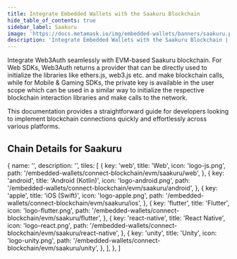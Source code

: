 ```yaml
---
title: Integrate Embedded Wallets with the Saakuru Blockchain
hide_table_of_contents: true
sidebar_label: Saakuru
image: 'https://docs.metamask.io/img/embedded-wallets/banners/saakuru.png'
description: 'Integrate Embedded Wallets with the Saakuru Blockchain | Embedded Wallets'
---
```



<SEO
  title="Integrate Embedded Wallets with the Saakuru Blockchain"
  description="Integrate Embedded Wallets with the Saakuru Blockchain | Embedded Wallets"
  image="https://docs.metamask.io/img/embedded-wallets/banners/saakuru.png"
  slug="/embedded-wallets/connect-blockchain/evm/saakuru"
/>

Integrate Web3Auth seamlessly with EVM-based Saakuru blockchain. For Web SDKs, Web3Auth returns a provider that can be directly used to initialize the libraries like ethers.js, web3.js etc. and make blockchain calls, while for Mobile & Gaming SDKs, the private key is available in the user scope which can be used in a similar way to initialize the respective blockchain interaction libraries and make calls to the network.

This documentation provides a straightforward guide for developers looking to implement blockchain connections quickly and effortlessly across various platforms.

## Chain Details for Saakuru

<ChainDetailsSaakuru />

  {
    name: '',
    description: '',
    tiles: [
      {
        key: 'web',
        title: 'Web',
        icon: 'logo-js.png',
        path: '/embedded-wallets/connect-blockchain/evm/saakuru/web',
      },
      {
        key: 'android',
        title: 'Android (Kotlin)',
        icon: 'logo-android.png',
        path: '/embedded-wallets/connect-blockchain/evm/saakuru/android',
      },
      {
        key: 'apple',
        title: 'iOS (Swift)',
        icon: 'logo-apple.png',
        path: '/embedded-wallets/connect-blockchain/evm/saakuru/ios',
      },
      {
        key: 'flutter',
        title: 'Flutter',
        icon: 'logo-flutter.png',
        path: '/embedded-wallets/connect-blockchain/evm/saakuru/flutter',
      },
      {
        key: 'react-native',
        title: 'React Native',
        icon: 'logo-react.png',
        path: '/embedded-wallets/connect-blockchain/evm/saakuru/react-native',
      },
      {
        key: 'unity',
        title: 'Unity',
        icon: 'logo-unity.png',
        path: '/embedded-wallets/connect-blockchain/evm/saakuru/unity',
      },
    ],
  },
]

<Tiles tileGroups={Saakuru} />

